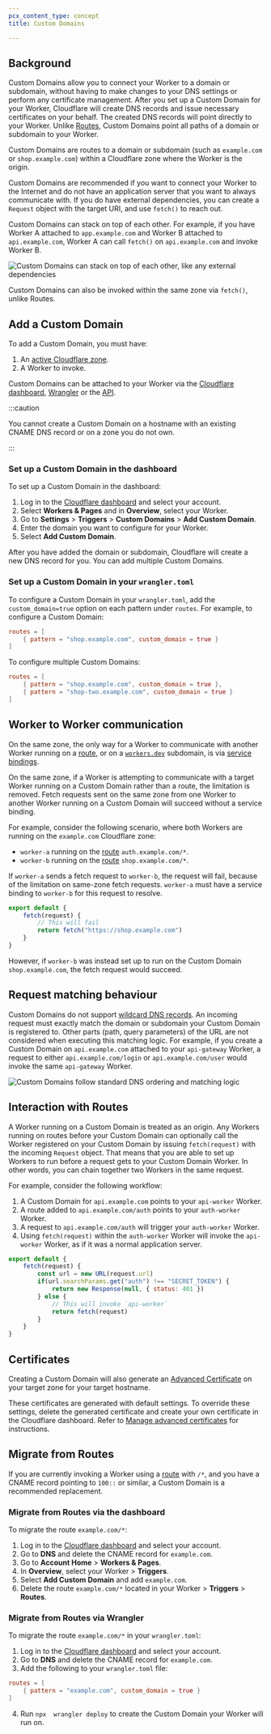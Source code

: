 ```yaml
---
pcx_content_type: concept
title: Custom Domains

---
```


## Background

Custom Domains allow you to connect your Worker to a domain or subdomain, without having to make changes to your DNS settings or perform any certificate management. After you set up a Custom Domain for your Worker, Cloudflare will create DNS records and issue necessary certificates on your behalf. The created DNS records will point directly to your Worker. Unlike [Routes](/workers/configuration/routing/routes/#set-up-a-route), Custom Domains point all paths of a domain or subdomain to your Worker.

Custom Domains are routes to a domain or subdomain (such as `example.com` or `shop.example.com`) within a Cloudflare zone where the Worker is the origin.

Custom Domains are recommended if you want to connect your Worker to the Internet and do not have an application server that you want to always communicate with.  If you do have external dependencies, you can create a `Request` object with the target URI, and use `fetch()` to reach out.

Custom Domains can stack on top of each other. For example, if you have Worker A attached to `app.example.com` and Worker B attached to `api.example.com`, Worker A can call `fetch()` on `api.example.com` and invoke Worker B.

![Custom Domains can stack on top of each other, like any external dependencies](~/assets/images/workers/learning/custom-domains-subrequest.png)

Custom Domains can also be invoked within the same zone via `fetch()`, unlike Routes.

## Add a Custom Domain

To add a Custom Domain, you must have:

1. An [active Cloudflare zone](/dns/zone-setups/).
2. A Worker to invoke.

Custom Domains can be attached to your Worker via the [Cloudflare dashboard](/workers/configuration/routing/custom-domains/#set-up-a-custom-domain-in-the-dashboard), [Wrangler](/workers/configuration/routing/custom-domains/#set-up-a-custom-domain-in-your-wranglertoml) or the [API](/api/operations/worker-domain-list-domains).

:::caution


You cannot create a Custom Domain on a hostname with an existing CNAME DNS record or on a zone you do not own.


:::

### Set up a Custom Domain in the dashboard

To set up a Custom Domain in the dashboard:

1. Log in to the [Cloudflare dashboard](https://dash.cloudflare.com) and select your account.
2. Select **Workers & Pages** and in **Overview**, select your Worker.
3. Go to **Settings** > **Triggers** > **Custom Domains** > **Add Custom Domain**.
4. Enter the domain you want to configure for your Worker.
5. Select **Add Custom Domain**.

After you have added the domain or subdomain, Cloudflare will create a new DNS record for you. You can add multiple Custom Domains.

### Set up a Custom Domain in your `wrangler.toml`

To configure a Custom Domain in your `wrangler.toml`, add the `custom_domain=true` option on each pattern under `routes`. For example, to configure a Custom Domain:

```toml
routes = [
	{ pattern = "shop.example.com", custom_domain = true }
]
```

To configure multiple Custom Domains:

```toml
routes = [
	{ pattern = "shop.example.com", custom_domain = true },
	{ pattern = "shop-two.example.com", custom_domain = true }
]
```

## Worker to Worker communication

On the same zone, the only way for a Worker to communicate with another Worker running on a [route](/workers/configuration/routing/routes/#set-up-a-route), or on a [`workers.dev`](/workers/configuration/routing/routes/#routes-with-workersdev) subdomain, is via [service bindings](/workers/runtime-apis/bindings/service-bindings/).

On the same zone, if a Worker is attempting to communicate with a target Worker running on a Custom Domain rather than a route, the limitation is removed. Fetch requests sent on the same zone from one Worker to another Worker running on a Custom Domain will succeed without a service binding.

For example, consider the following scenario, where both Workers are running on the `example.com` Cloudflare zone:

* `worker-a` running on the [route](/workers/configuration/routing/routes/#set-up-a-route) `auth.example.com/*`.
* `worker-b` running on the [route](/workers/configuration/routing/routes/#set-up-a-route) `shop.example.com/*`.

If `worker-a` sends a fetch request to `worker-b`, the request will fail, because of the limitation on same-zone fetch requests. `worker-a` must have a service binding to `worker-b` for this request to resolve.

```js title="worker-a" {4}
export default {
	fetch(request) {
		// This will fail
		return fetch("https://shop.example.com")
	}
}
```

However, if `worker-b` was instead set up to run on the Custom Domain `shop.example.com`, the fetch request would succeed.

## Request matching behaviour

Custom Domains do not support [wildcard DNS records](/dns/manage-dns-records/reference/wildcard-dns-records/). An incoming request must exactly match the domain or subdomain your Custom Domain is registered to. Other parts (path, query parameters) of the URL are not considered when executing this matching logic. For example, if you create a Custom Domain on `api.example.com` attached to your `api-gateway` Worker, a request to either `api.example.com/login` or `api.example.com/user` would invoke the same `api-gateway` Worker.

![Custom Domains follow standard DNS ordering and matching logic](~/assets/images/workers/platform/triggers/custom-domains-api-gateway.png)

## Interaction with Routes

A Worker running on a Custom Domain is treated as an origin. Any Workers running on routes before your Custom Domain can optionally call the Worker registered on your Custom Domain by issuing `fetch(request)` with the incoming `Request` object. That means that you are able to set up Workers to run before a request gets to your Custom Domain Worker. In other words, you can chain together two Workers in the same request.

For example, consider the following workflow:

1. A Custom Domain for `api.example.com` points to your `api-worker` Worker.
2. A route added to `api.example.com/auth` points to your `auth-worker` Worker.
3. A request to `api.example.com/auth` will trigger your `auth-worker` Worker.
4. Using `fetch(request)` within the `auth-worker` Worker will invoke the `api-worker` Worker, as if it was a normal application server.

```js title="auth-worker" {8}
export default {
	fetch(request) {
		const url = new URL(request.url)
		if(url.searchParams.get("auth") !== "SECRET_TOKEN") {
			return new Response(null, { status: 401 })
		} else {
			// This will invoke `api-worker`
			return fetch(request)
		}
	}
}
```

## Certificates

Creating a Custom Domain will also generate an [Advanced Certificate](/ssl/edge-certificates/advanced-certificate-manager/) on your target zone for your target hostname.

These certificates are generated with default settings. To override these settings, delete the generated certificate and create your own certificate in the Cloudflare dashboard. Refer to [Manage advanced certificates](/ssl/edge-certificates/advanced-certificate-manager/manage-certificates/) for instructions.

## Migrate from Routes

If you are currently invoking a Worker using a [route](/workers/configuration/routing/routes/) with `/*`, and you have a CNAME record pointing to `100::` or similar, a Custom Domain is a recommended replacement.

### Migrate from Routes via the dashboard

To migrate the route `example.com/*`:

1. Log in to the [Cloudflare dashboard](https://dash.cloudflare.com) and select your account.
2. Go to **DNS** and delete the CNAME record for `example.com`.
3. Go to **Account Home** > **Workers & Pages**.
4. In **Overview**, select your Worker > **Triggers**.
5. Select **Add Custom Domain** and add `example.com`.
6. Delete the route `example.com/*` located in your Worker > **Triggers** > **Routes**.

### Migrate from Routes via Wrangler

To migrate the route `example.com/*` in your `wrangler.toml`:

1. Log in to the [Cloudflare dashboard](https://dash.cloudflare.com) and select your account.
2. Go to **DNS** and delete the CNAME record for `example.com`.
3. Add the following to your `wrangler.toml` file:

```toml
routes = [
	{ pattern = "example.com", custom_domain = true }
]
```

4. Run `npx  wrangler deploy` to create the Custom Domain your Worker will run on.
